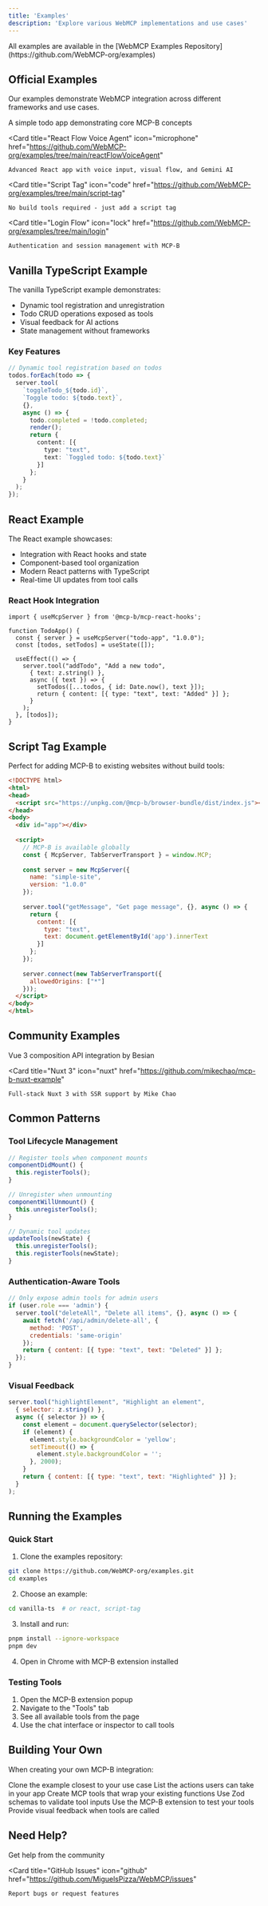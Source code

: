 ```yaml
---
title: 'Examples'
description: 'Explore various WebMCP implementations and use cases'
---
```


<Info>
  All examples are available in the [WebMCP Examples Repository](https://github.com/WebMCP-org/examples)
</Info>

## Official Examples

Our examples demonstrate WebMCP integration across different frameworks and use cases.

<CardGroup cols={2}>
  <Card
    title="Vanilla TypeScript"
    icon="js"
    href="https://github.com/WebMCP-org/examples/tree/main/vanilla-ts"
  >
    A simple todo app demonstrating core MCP-B concepts
  </Card>
  
  <Card
    title="React Flow Voice Agent"
    icon="microphone"
    href="https://github.com/WebMCP-org/examples/tree/main/reactFlowVoiceAgent"
  >
    Advanced React app with voice input, visual flow, and Gemini AI
  </Card>
  
  <Card
    title="Script Tag"
    icon="code"
    href="https://github.com/WebMCP-org/examples/tree/main/script-tag"
  >
    No build tools required - just add a script tag
  </Card>
  
  <Card
    title="Login Flow"
    icon="lock"
    href="https://github.com/WebMCP-org/examples/tree/main/login"
  >
    Authentication and session management with MCP-B
  </Card>
</CardGroup>

## Vanilla TypeScript Example

The vanilla TypeScript example demonstrates:
- Dynamic tool registration and unregistration
- Todo CRUD operations exposed as tools
- Visual feedback for AI actions
- State management without frameworks

### Key Features

```typescript
// Dynamic tool registration based on todos
todos.forEach(todo => {
  server.tool(
    `toggleTodo_${todo.id}`,
    `Toggle todo: ${todo.text}`,
    {},
    async () => {
      todo.completed = !todo.completed;
      render();
      return {
        content: [{
          type: "text",
          text: `Toggled todo: ${todo.text}`
        }]
      };
    }
  );
});
```

## React Example

The React example showcases:
- Integration with React hooks and state
- Component-based tool organization
- Modern React patterns with TypeScript
- Real-time UI updates from tool calls

### React Hook Integration

```tsx
import { useMcpServer } from '@mcp-b/mcp-react-hooks';

function TodoApp() {
  const { server } = useMcpServer("todo-app", "1.0.0");
  const [todos, setTodos] = useState([]);
  
  useEffect(() => {
    server.tool("addTodo", "Add a new todo", 
      { text: z.string() },
      async ({ text }) => {
        setTodos([...todos, { id: Date.now(), text }]);
        return { content: [{ type: "text", text: "Added" }] };
      }
    );
  }, [todos]);
}
```

## Script Tag Example

Perfect for adding MCP-B to existing websites without build tools:

```html
<!DOCTYPE html>
<html>
<head>
  <script src="https://unpkg.com/@mcp-b/browser-bundle/dist/index.js"></script>
</head>
<body>
  <div id="app"></div>
  
  <script>
    // MCP-B is available globally
    const { McpServer, TabServerTransport } = window.MCP;
    
    const server = new McpServer({
      name: "simple-site",
      version: "1.0.0"
    });
    
    server.tool("getMessage", "Get page message", {}, async () => {
      return {
        content: [{
          type: "text",
          text: document.getElementById('app').innerText
        }]
      };
    });
    
    server.connect(new TabServerTransport({ 
      allowedOrigins: ["*"] 
    }));
  </script>
</body>
</html>
```

## Community Examples

<CardGroup cols={2}>
  <Card
    title="Vue.js"
    icon="vuejs"
    href="https://github.com/besian/mcp-b-vue-example"
  >
    Vue 3 composition API integration by Besian
  </Card>
  
  <Card
    title="Nuxt 3"
    icon="nuxt"
    href="https://github.com/mikechao/mcp-b-nuxt-example"
  >
    Full-stack Nuxt 3 with SSR support by Mike Chao
  </Card>
</CardGroup>

## Common Patterns

### Tool Lifecycle Management

```javascript
// Register tools when component mounts
componentDidMount() {
  this.registerTools();
}

// Unregister when unmounting
componentWillUnmount() {
  this.unregisterTools();
}

// Dynamic tool updates
updateTools(newState) {
  this.unregisterTools();
  this.registerTools(newState);
}
```

### Authentication-Aware Tools

```javascript
// Only expose admin tools for admin users
if (user.role === 'admin') {
  server.tool("deleteAll", "Delete all items", {}, async () => {
    await fetch('/api/admin/delete-all', {
      method: 'POST',
      credentials: 'same-origin'
    });
    return { content: [{ type: "text", text: "Deleted" }] };
  });
}
```

### Visual Feedback

```javascript
server.tool("highlightElement", "Highlight an element", 
  { selector: z.string() },
  async ({ selector }) => {
    const element = document.querySelector(selector);
    if (element) {
      element.style.backgroundColor = 'yellow';
      setTimeout(() => {
        element.style.backgroundColor = '';
      }, 2000);
    }
    return { content: [{ type: "text", text: "Highlighted" }] };
  }
);
```

## Running the Examples

### Quick Start

1. Clone the examples repository:
```bash
git clone https://github.com/WebMCP-org/examples.git
cd examples
```

2. Choose an example:
```bash
cd vanilla-ts  # or react, script-tag
```

3. Install and run:
```bash
pnpm install --ignore-workspace
pnpm dev
```

4. Open in Chrome with MCP-B extension installed

### Testing Tools

1. Open the MCP-B extension popup
2. Navigate to the "Tools" tab
3. See all available tools from the page
4. Use the chat interface or inspector to call tools

## Building Your Own

When creating your own MCP-B integration:

<Steps>
  <Step title="Start with an example">
    Clone the example closest to your use case
  </Step>
  
  <Step title="Identify existing functionality">
    List the actions users can take in your app
  </Step>
  
  <Step title="Wrap as tools">
    Create MCP tools that wrap your existing functions
  </Step>
  
  <Step title="Add validation">
    Use Zod schemas to validate tool inputs
  </Step>
  
  <Step title="Test with extension">
    Use the MCP-B extension to test your tools
  </Step>
  
  <Step title="Add feedback">
    Provide visual feedback when tools are called
  </Step>
</Steps>

## Need Help?

<CardGroup>
  <Card
    title="GitHub Discussions"
    icon="comment"
    href="https://github.com/MiguelsPizza/WebMCP/discussions"
  >
    Get help from the community
  </Card>
  
  <Card
    title="GitHub Issues"
    icon="github"
    href="https://github.com/MiguelsPizza/WebMCP/issues"
  >
    Report bugs or request features
  </Card>
</CardGroup>